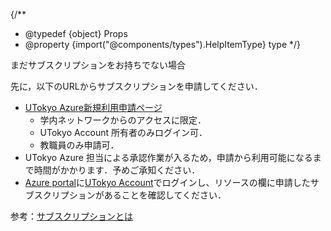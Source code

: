 
{/**
  * @typedef {object} Props
  * @property {import("@components/types").HelpItemType} type
  */}

<HelpItem lang="ja" type={props.type} >
  <Fragment slot="problem">まだサブスクリプションをお持ちでない場合</Fragment>

先に，以下のURLからサブスクリプションを申請してください．

- [UTokyo Azure新規利用申請ページ](http://azure.itc.u-tokyo.ac.jp/) 
  - 学内ネットワークからのアクセスに限定．
  - UTokyo Account 所有者のみログイン可．
  - 教職員のみ申請可．
- UTokyo Azure 担当による承認作業が入るため，申請から利用可能になるまで時間がかかります．予めご承知ください．
- [Azure portal](https://portal.azure.com/)に[UTokyo Account](/utokyo_account/)でログインし、リソースの欄に申請したサブスクリプションがあることを確認してください．

参考：[サブスクリプションとは](/research_computing/utokyo_azure/faq/subscription/)

</HelpItem>
